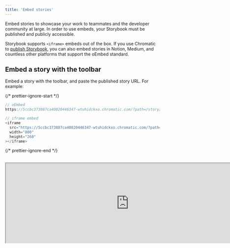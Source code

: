 ```yaml
---
title: 'Embed stories'
---
```


<YouTubeCallout id="2tqRpBcV8ug" title="Your Storybook EVERYWHERE | Embeds with Chromatic" />

Embed stories to showcase your work to teammates and the developer community at large. In order to use embeds, your Storybook must be published and publicly accessible.

Storybook supports `<iframe>` embeds out of the box. If you use Chromatic to [publish Storybook](./publish-storybook.md#publish-storybook-with-chromatic), you can also embed stories in Notion, Medium, and countless other platforms that support the oEmbed standard.

## Embed a story with the toolbar

Embed a story with the toolbar, and paste the published story URL. For example:

{/* prettier-ignore-start */}

```js
// oEmbed
https://5ccbc373887ca40020446347-wtuhidckxo.chromatic.com/?path=/story/shadowboxcta--default

// iframe embed
<iframe
  src="https://5ccbc373887ca40020446347-wtuhidckxo.chromatic.com/?path=/story/shadowboxcta--default&full=1&shortcuts=false&singleStory=true"
  width="800"
  height="260"
></iframe>
```

{/* prettier-ignore-end */}

<br />

<iframe src="https://5ccbc373887ca40020446347-wtuhidckxo.chromatic.com/?path=/story/shadowboxcta--default&full=1&shortcuts=false&singleStory=true" width="800" height="260" />

## Embed a story without the toolbar

To embed a plain story without Storybook's toolbar, click the "open canvas in new tab" icon in the top-right corner of Storybook to get the canvas URL. For example:

{/* prettier-ignore-start */}

```js
// oEmbed
https://5ccbc373887ca40020446347-wtuhidckxo.chromatic.com/iframe.html?id=/story/shadowboxcta--default&viewMode=story

// iframe embed
 <iframe
  src="https://5ccbc373887ca40020446347-wtuhidckxo.chromatic.com/iframe.html?id=shadowboxcta--default&viewMode=story&shortcuts=false&singleStory=true"
  width="800"
  height="200"
></iframe>
```

{/* prettier-ignore-end */}

<br />

<iframe src="https://5ccbc373887ca40020446347-wtuhidckxo.chromatic.com/iframe.html?id=shadowboxcta--default&viewMode=story&shortcuts=false&singleStory=true" width="800" height="200" />

## Embed documentation

Embed a documentation page by replacing `viewMode=story` with the uniquely auto-generated documentation entry for the story.

{/* prettier-ignore-start */}

```js
// oEmbed
https://5ccbc373887ca40020446347-wtuhidckxo.chromatic.com/iframe.html?id=shadowboxcta--docs&viewMode=docs&shortcuts=false&singleStory=true

// iframe embed
 <iframe
  src="https://5ccbc373887ca40020446347-wtuhidckxo.chromatic.com/iframe.html?id=shadowboxcta--docs&viewMode=docs&shortcuts=false&singleStory=true"
  width="800"
  height="400"
></iframe>
```

{/* prettier-ignore-end */}

<br />

<iframe src="https://5ccbc373887ca40020446347-wtuhidckxo.chromatic.com/iframe.html?id=shadowboxcta--docs&viewMode=docs&shortcuts=false&singleStory=true" width="800" height="400" />

## Embed stories on other platforms

Every platform has different levels of embed support. Check the documentation of your service to see how they recommend embedding external content.

<details>
  <summary>How to embed in Medium</summary>

  Paste the Storybook URL into your Medium article, then press Enter. The embed will automatically resize to fit the story's height.

  While editing an article, Medium renders all embeds non-interactive. Once your article is published, it will become interactive. [Preview a demo on Medium](https://medium.com/@ghengeveld/embedding-storybook-on-medium-ce8a280c03ad).

  <video autoPlay muted playsInline loop>
    <source src="embed-medium-optimized.mp4" type="video/mp4" />
  </video>
</details>

<details>
  <summary>How to embed in Notion</summary>

  In your Notion document, type /embed, press Enter, and paste the story URL as the embed link. You can resize the embed as necessary.

  ![Embed Notion](./embed-notion.png)
</details>

<details>
  <summary>How to embed in Ghost</summary>

  Type `/html` in your Ghost post, press Enter and paste the iframe URL. You can resize the embed via the width and height properties as required.

  ![Embed Ghost](./embed-ghost.png)
</details>
